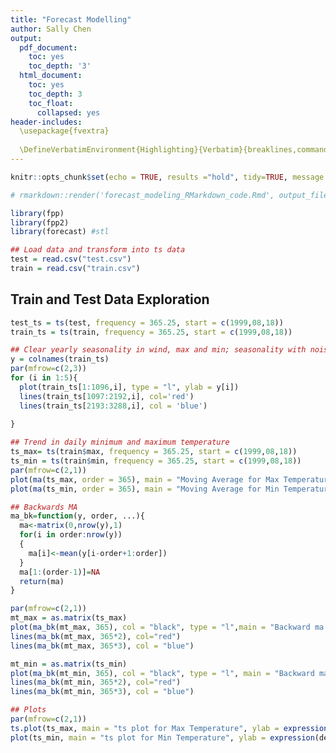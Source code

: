 ```yaml
---
title: "Forecast Modelling"
author: Sally Chen
output: 
  pdf_document:
    toc: yes
    toc_depth: '3'
  html_document:
    toc: yes
    toc_depth: 3
    toc_float:
      collapsed: yes
header-includes:
  \usepackage{fvextra}
  
  \DefineVerbatimEnvironment{Highlighting}{Verbatim}{breaklines,commandchars=\\\{\}}
---
```


```r
knitr::opts_chunk$set(echo = TRUE, results ="hold", tidy=TRUE, message = FALSE)

# rmarkdown::render('forecast_modeling_RMarkdown_code.Rmd', output_file = 'forecast_modeling_RMarkdown_report.pdf', envir = new.env())
```

```r
library(fpp)
library(fpp2)
library(forecast) #stl
```

```r
## Load data and transform into ts data
test = read.csv("test.csv")
train = read.csv("train.csv")
```



## Train and Test Data Exploration
```r
test_ts = ts(test, frequency = 365.25, start = c(1999,08,18))
train_ts = ts(train, frequency = 365.25, start = c(1999,08,18))

```

```r
## Clear yearly seasonality in wind, max and min; seasonality with noise in sunshine; no seasonal pattern for rainfall.
y = colnames(train_ts)
par(mfrow=c(2,3))
for (i in 1:5){
  plot(train_ts[1:1096,i], type = "l", ylab = y[i])
  lines(train_ts[1097:2192,i], col='red')
  lines(train_ts[2193:3288,i], col = 'blue')
  
}
```

```r
## Trend in daily minimum and maximum temperature
ts_max= ts(train$max, frequency = 365.25, start = c(1999,08,18))
ts_min = ts(train$min, frequency = 365.25, start = c(1999,08,18))
par(mfrow=c(2,1))
plot(ma(ts_max, order = 365), main = "Moving Average for Max Temperature", ylab = expression(degree~C))
plot(ma(ts_min, order = 365), main = "Moving Average for Min Temperature", ylab = expression(degree~C))
```

```r
## Backwards MA
ma_bk=function(y, order, ...){
  ma<-matrix(0,nrow(y),1)
  for(i in order:nrow(y))
  {
    ma[i]<-mean(y[i-order+1:order])
  }
  ma[1:(order-1)]=NA
  return(ma)
}

par(mfrow=c(2,1))
mt_max = as.matrix(ts_max)
plot(ma_bk(mt_max, 365), col = "black", type = "l",main = "Backward ma for Max Temperature", ylab ="")
lines(ma_bk(mt_max, 365*2), col="red")
lines(ma_bk(mt_max, 365*3), col = "blue")

mt_min = as.matrix(ts_min)
plot(ma_bk(mt_min, 365), col = "black", type = "l", main = "Backward ma for Min Temperature", ylab ="")
lines(ma_bk(mt_min, 365*2), col="red")
lines(ma_bk(mt_min, 365*3), col = "blue")

## Plots
par(mfrow=c(2,1))
ts.plot(ts_max, main = "ts plot for Max Temperature", ylab = expression(degree~C))
plot(ts_min, main = "ts plot for Min Temperature", ylab = expression(degree~C))


```


